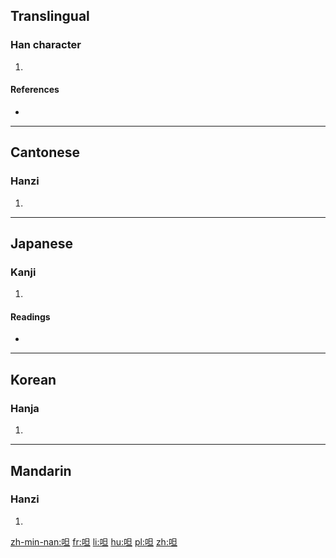 ==Translingual==

===Han character===
{{Han char|rn=30|rad=口|as=05|sn=8|four=6601<sub>0</sub>|canj=口日一 (RAM)|ids=⿰[[口]][[旦]]}}

# {{defn|Han|sort=口05}}

====References====
* {{Han ref|kx=0184.010|dkj=03474|dj=0403.010|hdz=10600.010|uh=547E|ud=21630|bh=CBE3|bd=52195}}

----

==Cantonese==

===Hanzi===
{{yue-hanzi|jyut=[[daat3]]|y=daat3}}

# {{defn|lang=yue|sort=口05}}

----

==Japanese==

===Kanji===
{{ja-kanji|grade=|rs=口05}}

# {{defn|lang=ja|sort=口05}}

====Readings====
* {{ja-readings|on=[[たつ]] (tatsu), [[たち]] (tachi), [[あつ]] (atsu), [[えち]] (echi), [[てち]] (techi)|kun=[[しかりあう]] (shikariau), [[よびあう]] (yobiau)}}

----

==Korean==

===Hanja===
{{ko-hanja|hangeul=달|rv=dal|mr=tal}}

# {{defn|lang=ko|sort=口05}}

----

==Mandarin==

===Hanzi===
{{cmn-hanzi|pin=[[dá]] ([[da2]])|wg=ta<sup>2</sup>}}

# {{defn|lang=cmn|sort=口05}}

[[zh-min-nan:呾]]
[[fr:呾]]
[[li:呾]]
[[hu:呾]]
[[pl:呾]]
[[zh:呾]]